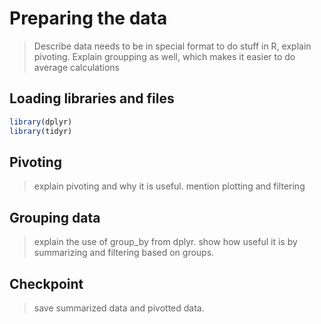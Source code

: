 # Preparing the data

> Describe data needs to be in special format to do stuff in R, explain
pivoting. Explain groupping as well, which makes it easier to do 
average calculations

## Loading libraries and files

```r
library(dplyr)
library(tidyr)
```

## Pivoting 

> explain pivoting and why it is useful. mention plotting and filtering

## Grouping data

> explain the use of group_by from dplyr. show how useful it is by summarizing
and filtering based on groups.

## Checkpoint

> save summarized data and pivotted data.